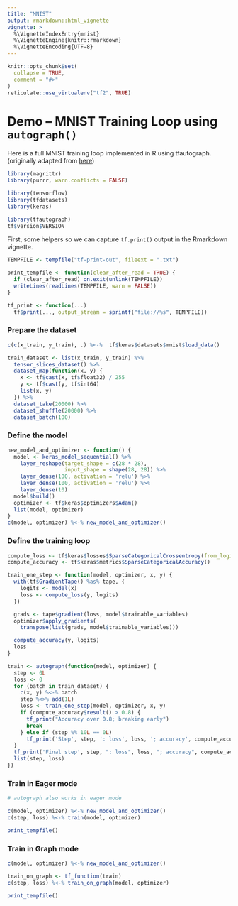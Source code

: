 ```yaml
---
title: "MNIST"
output: rmarkdown::html_vignette
vignette: >
  %\VignetteIndexEntry{mnist}
  %\VignetteEngine{knitr::rmarkdown}
  %\VignetteEncoding{UTF-8}
---
```


```r
knitr::opts_chunk$set(
  collapse = TRUE,
  comment = "#>"
)
reticulate::use_virtualenv("tf2", TRUE)
```

# Demo -- MNIST Training Loop using `autograph()`

Here is a full MNIST training loop implemented in R using tfautograph. 
(originally adapted from [here](https://www.tensorflow.org/beta/guide/autograph))

```r
library(magrittr)
library(purrr, warn.conflicts = FALSE)

library(tensorflow)
library(tfdatasets)
library(keras)

library(tfautograph)
tf$version$VERSION
```
First, some helpers so we can capture `tf.print()` output in the Rmarkdown vignette.
```r
TEMPFILE <- tempfile("tf-print-out", fileext = ".txt")

print_tempfile <- function(clear_after_read = TRUE) {
  if (clear_after_read) on.exit(unlink(TEMPFILE))
  writeLines(readLines(TEMPFILE, warn = FALSE))
}

tf_print <- function(...)
  tf$print(..., output_stream = sprintf("file://%s", TEMPFILE))
```


### Prepare the dataset
```r
c(c(x_train, y_train), .) %<-%  tf$keras$datasets$mnist$load_data()

train_dataset <- list(x_train, y_train) %>%
  tensor_slices_dataset() %>%
  dataset_map(function(x, y) {
    x <- tf$cast(x, tf$float32) / 255
    y <- tf$cast(y, tf$int64)
    list(x, y)
  }) %>% 
  dataset_take(20000) %>%
  dataset_shuffle(20000) %>%
  dataset_batch(100)
```


### Define the model
```r
new_model_and_optimizer <- function() {
  model <- keras_model_sequential() %>%
    layer_reshape(target_shape = c(28 * 28),
                  input_shape = shape(28, 28)) %>%
    layer_dense(100, activation = 'relu') %>%
    layer_dense(100, activation = 'relu') %>%
    layer_dense(10)
  model$build()
  optimizer <- tf$keras$optimizers$Adam()
  list(model, optimizer)
}
c(model, optimizer) %<-% new_model_and_optimizer()
```


### Define the training loop
```r
compute_loss <- tf$keras$losses$SparseCategoricalCrossentropy(from_logits = TRUE)
compute_accuracy <- tf$keras$metrics$SparseCategoricalAccuracy()

train_one_step <- function(model, optimizer, x, y) {
  with(tf$GradientTape() %as% tape, {
    logits <- model(x)
    loss <- compute_loss(y, logits)
  })

  grads <- tape$gradient(loss, model$trainable_variables)
  optimizer$apply_gradients(
    transpose(list(grads, model$trainable_variables)))

  compute_accuracy(y, logits)
  loss
}

train <- autograph(function(model, optimizer) {
  step <- 0L
  loss <- 0
  for (batch in train_dataset) {
    c(x, y) %<-% batch
    step %<>% add(1L)
    loss <- train_one_step(model, optimizer, x, y)
    if (compute_accuracy$result() > 0.8) {
      tf_print("Accuracy over 0.8; breaking early")
      break
    } else if (step %% 10L == 0L)
      tf_print('Step', step, ': loss', loss, '; accuracy', compute_accuracy$result())
  }
  tf_print('Final step', step, ": loss", loss, "; accuracy", compute_accuracy$result())
  list(step, loss)
})
```

### Train in Eager mode
```r
# autograph also works in eager mode

c(model, optimizer) %<-% new_model_and_optimizer()
c(step, loss) %<-% train(model, optimizer)

print_tempfile()
```

### Train in Graph mode
```r
c(model, optimizer) %<-% new_model_and_optimizer()

train_on_graph <- tf_function(train)
c(step, loss) %<-% train_on_graph(model, optimizer)

print_tempfile()
```



